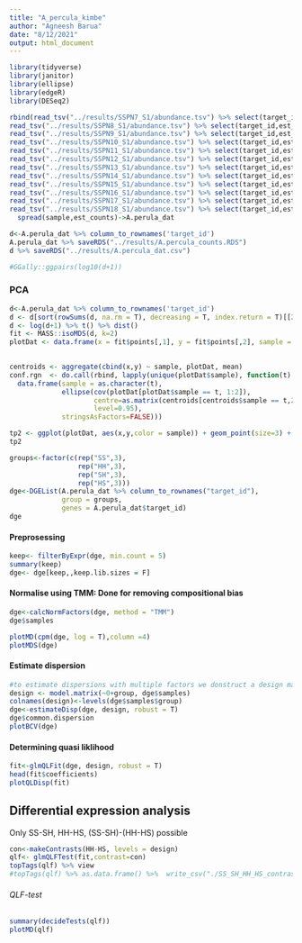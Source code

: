 ```yaml
---
title: "A_percula_kimbe"
author: "Agneesh Barua"
date: "8/12/2021"
output: html_document
---
```


```r
library(tidyverse)
library(janitor)
library(ellipse)
library(edgeR)
library(DESeq2)
```

```r
rbind(read_tsv("../results/SSPN7_S1/abundance.tsv") %>% select(target_id,est_counts) %>% mutate(sample="SS_1"),
read_tsv("../results/SSPN8_S1/abundance.tsv") %>% select(target_id,est_counts) %>% mutate(sample="SS_2"),
read_tsv("../results/SSPN9_S1/abundance.tsv") %>% select(target_id,est_counts) %>% mutate(sample="SS_3"),
read_tsv("../results/SSPN10_S1/abundance.tsv") %>% select(target_id,est_counts) %>% mutate(sample="HH_1"),
read_tsv("../results/SSPN11_S1/abundance.tsv") %>% select(target_id,est_counts) %>% mutate(sample="HH_2"),
read_tsv("../results/SSPN12_S1/abundance.tsv") %>% select(target_id,est_counts) %>% mutate(sample="HH_3"),
read_tsv("../results/SSPN13_S1/abundance.tsv") %>% select(target_id,est_counts) %>% mutate(sample="SH_1"),
read_tsv("../results/SSPN14_S1/abundance.tsv") %>% select(target_id,est_counts) %>% mutate(sample="SH_2"),
read_tsv("../results/SSPN15_S1/abundance.tsv") %>% select(target_id,est_counts) %>% mutate(sample="SH_3"),
read_tsv("../results/SSPN16_S1/abundance.tsv") %>% select(target_id,est_counts) %>% mutate(sample="HS_1"),
read_tsv("../results/SSPN17_S1/abundance.tsv") %>% select(target_id,est_counts) %>% mutate(sample="HS_2"),
read_tsv("../results/SSPN18_S1/abundance.tsv") %>% select(target_id,est_counts) %>% mutate(sample="HS_3")) %>%
  spread(sample,est_counts)->A.perula_dat

d<-A.perula_dat %>% column_to_rownames('target_id')
A.perula_dat %>% saveRDS("../results/A.percula_counts.RDS")
d %>% saveRDS("../results/A.percula_dat.csv")

#GGally::ggpairs(log10(d+1))
```

### PCA
```r
d<-A.perula_dat %>% column_to_rownames('target_id')
d <- d[sort(rowSums(d, na.rm = T), decreasing = T, index.return = T)[[2]][1:5000],]
d <- log(d+1) %>% t() %>% dist()
fit <- MASS::isoMDS(d, k=2)
plotDat <- data.frame(x = fit$points[,1], y = fit$points[,2], sample = c(rep("SS",3),rep("HH",3),rep("SH",3),rep("HS",3)))
                                                                      

centroids <- aggregate(cbind(x,y) ~ sample, plotDat, mean)
conf.rgn  <- do.call(rbind, lapply(unique(plotDat$sample), function(t)
  data.frame(sample = as.character(t),
             ellipse(cov(plotDat[plotDat$sample == t, 1:2]),
                     centre=as.matrix(centroids[centroids$sample == t,2:3]),
                     level=0.95),
             stringsAsFactors=FALSE)))

tp2 <- ggplot(plotDat, aes(x,y,color = sample)) + geom_point(size=3) + theme_bw() + geom_path(data=conf.rgn) + xlab("NMDS Axis 1") + ylab("NMDS Axis 2")+ theme(legend.position = 'bottom')
tp2
```

```r
groups<-factor(c(rep("SS",3),
                 rep("HH",3),
                 rep("SH",3),
                 rep("HS",3)))
dge<-DGEList(A.perula_dat %>% column_to_rownames("target_id"), 
             group = groups, 
             genes = A.perula_dat$target_id)
dge
```

#### Preprosessing
```r
keep<- filterByExpr(dge, min.count = 5)                 
summary(keep)
dge<- dge[keep,,keep.lib.sizes = F]
```
#### Normalise using TMM: Done for removing compositional bias
```r
dge<-calcNormFactors(dge, method = "TMM")
dge$samples
```


```r
plotMD(cpm(dge, log = T),column =4)
plotMDS(dge)
```


#### Estimate dispersion {.tabset .tabset-fade}
```r
#to estimate dispersions with multiple factors we donstruct a design matrix. 0+ means not to include an intercept
design <- model.matrix(~0+group, dge$samples)
colnames(design)<-levels(dge$samples$group)
dge<-estimateDisp(dge, design, robust = T)
dge$common.dispersion
plotBCV(dge)
```

#### Determining quasi liklihood 
```r
fit<-glmQLFit(dge, design, robust = T)
head(fit$coefficients)
plotQLDisp(fit)
```

## Differential expression analysis
Only SS-SH, HH-HS, (SS-SH)-(HH-HS) possible
```r
con<-makeContrasts(HH-HS, levels = design)
qlf<- glmQLFTest(fit,contrast=con)
topTags(qlf) %>% view
#topTags(qlf) %>% as.data.frame() %>%  write_csv("./SS_SH_HH_HS_contrast.csv")

```
###### QLF-test
```r
summary(decideTests(qlf))
plotMD(qlf)
```